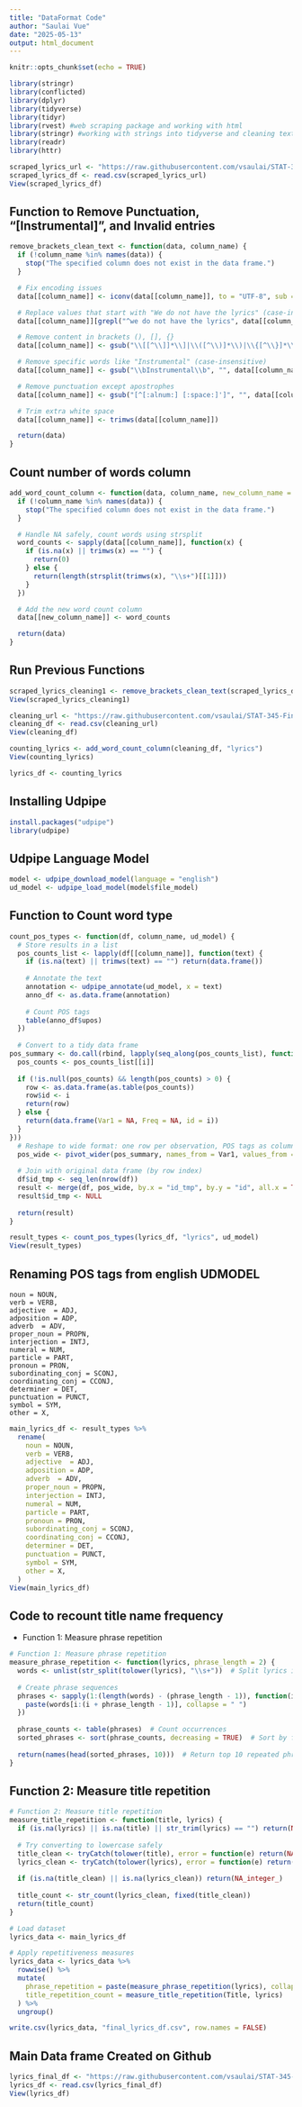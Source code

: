 ```yaml
---
title: "DataFormat Code"
author: "Saulai Vue"
date: "2025-05-13"
output: html_document
---
```


```r
knitr::opts_chunk$set(echo = TRUE)
```


```r
library(stringr)
library(conflicted)
library(dplyr)
library(tidyverse)
library(tidyr)
library(rvest) #web scraping package and working with html
library(stringr) #working with strings into tidyverse and cleaning text strings
library(readr)
library(httr)
```

```r
scraped_lyrics_url <- "https://raw.githubusercontent.com/vsaulai/STAT-345-FinalProject-Lyrics/refs/heads/main/webscraping/Lyrics_updated_repeatcount.csv"
scraped_lyrics_df <- read.csv(scraped_lyrics_url)
View(scraped_lyrics_df)
```


## Function to Remove Punctuation, "[Instrumental]", and Invalid entries

```r
remove_brackets_clean_text <- function(data, column_name) {
  if (!column_name %in% names(data)) {
    stop("The specified column does not exist in the data frame.")
  }

  # Fix encoding issues
  data[[column_name]] <- iconv(data[[column_name]], to = "UTF-8", sub = "byte")

  # Replace values that start with "We do not have the lyrics" (case-insensitive) with NA
  data[[column_name]][grepl("^we do not have the lyrics", data[[column_name]], ignore.case = TRUE)] <- NA

  # Remove content in brackets (), [], {}
  data[[column_name]] <- gsub("\\[[^\\]]*\\]|\\([^\\)]*\\)|\\{[^\\}]*\\}", "", data[[column_name]])

  # Remove specific words like "Instrumental" (case-insensitive)
  data[[column_name]] <- gsub("\\bInstrumental\\b", "", data[[column_name]], ignore.case = TRUE)

  # Remove punctuation except apostrophes
  data[[column_name]] <- gsub("[^[:alnum:] [:space:]']", "", data[[column_name]])

  # Trim extra white space
  data[[column_name]] <- trimws(data[[column_name]])

  return(data)
}

```

## Count number of words column

```r
add_word_count_column <- function(data, column_name, new_column_name = "word_count") {
  if (!column_name %in% names(data)) {
    stop("The specified column does not exist in the data frame.")
  }

  # Handle NA safely, count words using strsplit
  word_counts <- sapply(data[[column_name]], function(x) {
    if (is.na(x) || trimws(x) == "") {
      return(0)
    } else {
      return(length(strsplit(trimws(x), "\\s+")[[1]]))
    }
  })

  # Add the new word count column
  data[[new_column_name]] <- word_counts

  return(data)
}

```

## Run Previous Functions

```r
scraped_lyrics_cleaning1 <- remove_brackets_clean_text(scraped_lyrics_df, "lyrics")
View(scraped_lyrics_cleaning1)
```

```r
cleaning_url <- "https://raw.githubusercontent.com/vsaulai/STAT-345-FinalProject-Lyrics/refs/heads/main/cleaning_lyrics.csv"
cleaning_df <- read.csv(cleaning_url)
View(cleaning_df)
```

```r
counting_lyrics <- add_word_count_column(cleaning_df, "lyrics")
View(counting_lyrics)
```


```r
lyrics_df <- counting_lyrics
```

## Installing Udpipe
```r
install.packages("udpipe")
library(udpipe)
```


## Udpipe Language Model

```r
model <- udpipe_download_model(language = "english")
ud_model <- udpipe_load_model(model$file_model)
```

## Function to Count word type

```r
count_pos_types <- function(df, column_name, ud_model) {
  # Store results in a list
  pos_counts_list <- lapply(df[[column_name]], function(text) {
    if (is.na(text) || trimws(text) == "") return(data.frame())
    
    # Annotate the text
    annotation <- udpipe_annotate(ud_model, x = text)
    anno_df <- as.data.frame(annotation)
    
    # Count POS tags
    table(anno_df$upos)
  })
  
  # Convert to a tidy data frame
pos_summary <- do.call(rbind, lapply(seq_along(pos_counts_list), function(i) {
  pos_counts <- pos_counts_list[[i]]
  
  if (!is.null(pos_counts) && length(pos_counts) > 0) {
    row <- as.data.frame(as.table(pos_counts))
    row$id <- i
    return(row)
  } else {
    return(data.frame(Var1 = NA, Freq = NA, id = i))
  }
}))
  # Reshape to wide format: one row per observation, POS tags as columns+
  pos_wide <- pivot_wider(pos_summary, names_from = Var1, values_from = Freq, values_fill = 0)
  
  # Join with original data frame (by row index)
  df$id_tmp <- seq_len(nrow(df))
  result <- merge(df, pos_wide, by.x = "id_tmp", by.y = "id", all.x = TRUE)
  result$id_tmp <- NULL
  
  return(result)
}
```

```r
result_types <- count_pos_types(lyrics_df, "lyrics", ud_model)
View(result_types)
```

## Renaming POS tags from english UDMODEL
    noun = NOUN,
    verb = VERB,
    adjective  = ADJ,
    adposition = ADP,
    adverb  = ADV,
    proper_noun = PROPN,
    interjection = INTJ,
    numeral = NUM,
    particle = PART,
    pronoun = PRON,
    subordinating_conj = SCONJ,
    coordinating_conj = CCONJ,
    determiner = DET,
    punctuation = PUNCT,
    symbol = SYM,
    other = X,

```r
main_lyrics_df <- result_types %>%
  rename(
    noun = NOUN,
    verb = VERB,
    adjective  = ADJ,
    adposition = ADP,
    adverb  = ADV,
    proper_noun = PROPN,
    interjection = INTJ,
    numeral = NUM,
    particle = PART,
    pronoun = PRON,
    subordinating_conj = SCONJ,
    coordinating_conj = CCONJ,
    determiner = DET,
    punctuation = PUNCT,
    symbol = SYM,
    other = X,
  )
View(main_lyrics_df)
```


## Code to recount title name frequency
- Function 1: Measure phrase repetition

```r
# Function 1: Measure phrase repetition
measure_phrase_repetition <- function(lyrics, phrase_length = 2) {
  words <- unlist(str_split(tolower(lyrics), "\\s+"))  # Split lyrics into words
  
  # Create phrase sequences
  phrases <- sapply(1:(length(words) - (phrase_length - 1)), function(i) {
    paste(words[i:(i + phrase_length - 1)], collapse = " ")
  })
  
  phrase_counts <- table(phrases)  # Count occurrences
  sorted_phrases <- sort(phrase_counts, decreasing = TRUE)  # Sort by frequency
  
  return(names(head(sorted_phrases, 10)))  # Return top 10 repeated phrases
}
```

## Function 2: Measure title repetition

```r
# Function 2: Measure title repetition
measure_title_repetition <- function(title, lyrics) {
  if (is.na(lyrics) || is.na(title) || str_trim(lyrics) == "") return(NA_integer_)
  
  # Try converting to lowercase safely
  title_clean <- tryCatch(tolower(title), error = function(e) return(NA_character_))
  lyrics_clean <- tryCatch(tolower(lyrics), error = function(e) return(NA_character_))
  
  if (is.na(title_clean) || is.na(lyrics_clean)) return(NA_integer_)
  
  title_count <- str_count(lyrics_clean, fixed(title_clean))
  return(title_count)
}
```

```r
# Load dataset
lyrics_data <- main_lyrics_df
```

```r
# Apply repetitiveness measures
lyrics_data <- lyrics_data %>%
  rowwise() %>%
  mutate(
    phrase_repetition = paste(measure_phrase_repetition(lyrics), collapse = "; "),
    title_repetition_count = measure_title_repetition(Title, lyrics)
  ) %>%
  ungroup()
```

```r
write.csv(lyrics_data, "final_lyrics_df.csv", row.names = FALSE)
```

## Main Data frame Created on Github

```r
lyrics_final_df <- "https://raw.githubusercontent.com/vsaulai/STAT-345-FinalProject-Lyrics/refs/heads/main/final_lyrics_df.csv"
lyrics_df <- read.csv(lyrics_final_df)
View(lyrics_df)
```

